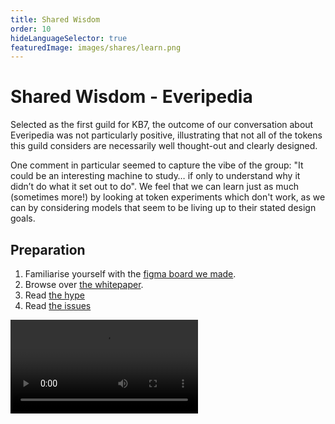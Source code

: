 ```yaml
---
title: Shared Wisdom
order: 10
hideLanguageSelector: true
featuredImage: images/shares/learn.png
---
```


# Shared Wisdom - Everipedia

Selected as the first guild for KB7, the outcome of our conversation about Everipedia was not particularly positive, illustrating that not all of the tokens this guild considers are necessarily well thought-out and clearly designed.

One comment in particular seemed to capture the vibe of the group: "It could be an interesting machine to study… if only to understand why it didn’t do what it set out to do". We feel that we can learn just as much (sometimes more!) by looking at token experiments which don't work, as we can by considering models that seem to be living up to their stated design goals.

## Preparation

1. Familiarise yourself with the [figma board we made](https://www.figma.com/file/Wq1V7DG56k16jxq0PwJsTU/Tokens-Guild%3A-EVERIPEDIA?node-id=1031%3A311).
2. Browse over [the whitepaper](https://github.com/EveripediaNetwork/Everipedia/blob/master/TechnicalWhitepaper.md).
3. Read [the hype](https://cointelegraph.com/news/everipedia-iq-rallies-400-after-an-nft-collaboration-with-the-associated-press)
4. Read [the issues](https://theoutline.com/post/2369/everipedia-is-the-wikipedia-for-being-wrong?zd=1&zi=76c4k5rf)

<Video src="https://www.youtube-nocookie.com/embed/JcVgs9iLoaI" />